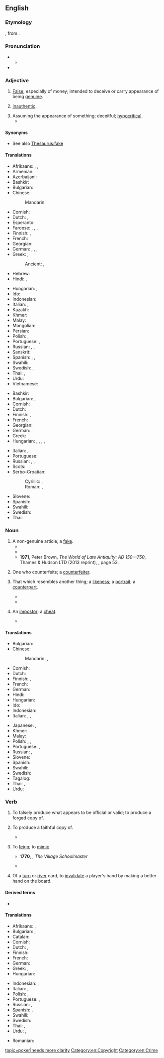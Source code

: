 ==English==
{{slim-wikipedia|dab=counterfeit}}

===Etymology===
{{etyl|xno|en}} {{m|fro|countrefait}}, from {{etyl|fro|en}} {{m|fro|contrefait}}.

===Pronunciation===
* {{IPA|en|/ˈkaʊn.tɚˌfɪt/}}
** {{audio|en|LL-Q1860 (eng)-Vealhurl-counterfit.wav|Audio (UK)}}
* {{rhymes|en|ɪt}}

===Adjective===
{{en-adj|-}}

# [[false|False]], especially of money; intended to deceive or carry appearance of being [[genuine]].
#: {{ux|en|'''counterfeit''' purpose}}
#: {{ux|en|This '''counterfeit''' watch looks like the real thing, but it broke a week after I bought it.}}
# [[inauthentic|Inauthentic]].
#: {{ux|en|'''counterfeit''' sympathy}}
# Assuming the appearance of something; deceitful; [[hypocritical]].
#* {{RQ:Shakespeare Henry 5|III|vi|passage=an arrant '''counterfeit''' rascal}}

====Synonyms====
* See also [[Thesaurus:fake]]

====Translations====
{{trans-top|intended to deceive or carry appearance of being genuine}}
* Afrikaans: {{t|af|vals}}, {{t|af|namaken}}, {{t+|af|vervalsing}}
* Armenian: {{t-needed|hy}}
* Azerbaijani: {{t|az|qəlp}}
* Bashkir: {{t|ba|ялған|sc=Cyrl}}
* Bulgarian: {{t+|bg|фалшив}}
* Chinese:
*: Mandarin: {{t+|cmn|假冒|tr=jiǎmào|sc=Hani}}
* Cornish: {{t|kw|fug}}
* Dutch: {{t+|nl|namaak}}, {{t+|nl|nep}}
* Esperanto: {{t-needed|eo}}
* Faroese: {{t|fo|eftirgjørdur}}, {{t|fo|óektaður}}, {{t|fo|falsaður}}, {{t|fo|falskur }}
* Finnish: {{t+|fi|väärennetty}}, {{t+|fi|väärä}}
* French: {{t+|fr|contrefait}}
* Georgian: {{t|ka|ყალბი|sc=Geor}}
* German: {{t+|de|gefälscht}}, {{t+|de|nachgemacht}}, {{t+|de|unecht}}, {{t|de|Falsch-}}
* Greek: {{t+|el|πλαστός|sc=Grek}}, {{t+|el|κίβδηλος|sc=Grek}}
*: Ancient: {{t|grc|κίβδηλος}}, {{t|grc|πλαστός}}
* Hebrew: {{t|he|מזויף|tr=mezuyáf}}
* Hindi: {{t+|hi|खोटा}}, {{t+|hi|जाली}}
{{trans-mid}}
* Hungarian: {{t+|hu|hamis}}, {{t|hu|hamisított}}
* Ido: {{t+|io|kontrafaktar}}
* Indonesian: {{t+|id|palsu}}
* Italian: {{t+|it|contraffazione}}, {{t+|it|falso}}
* Kazakh: {{t|kk|контрафактілік}}
* Khmer: {{t|km|ក្លែងក្លាយ|tr=klaeng klaay|sc=Khmr}}
* Malay: {{t+|ms|tiruan}}
* Mongolian: {{t-needed|mn}}
* Persian: {{t+|fa|جعلی|tr=ja'lī|sc=fa-Arab}}
* Polish: {{t|pl|sfałszowany}}, {{t+|pl|podrobiony}}
* Portuguese: {{t+|pt|falsificado}}, {{t+|pt|réplica}}
* Russian: {{t+|ru|подде́льный}}, {{t+|ru|фальши́вый}}, {{t+|ru|контрафа́ктный}}
* Sanskrit: {{t+|sa|प्रातिरूपिक}}
* Spanish: {{t+|es|contrahecho}}, {{t+|es|falsificado}}, {{t+|es|trucho}} {{qualifier|informal|Argentina}}
* Swahili: {{t+|sw|bandia}}
* Swedish: {{t+|sv|förfalskad}}, {{t+|sv|falsk}}
* Thai: {{t+|th|ปลอม}}, {{t+|th|เก๊}}
* Urdu: {{t|ur|جعلی|tr=ja'alī}}
* Vietnamese: {{t-needed|vi}}
{{trans-bottom}}

{{trans-top|unauthentic}}
* Bashkir: {{t|ba|ялған|sc=Cyrl}}
* Bulgarian: {{t+|bg|подправен}}, {{t+|bg|фалшив}}
* Cornish: {{t|kw|fug}}
* Dutch: {{t+|nl|vervalst}}
* Finnish: {{t+|fi|väärennetty}}, {{t+|fi|jäljitelty}}
* French: {{t+|fr|contrefait}}
* Georgian: {{t|ka|ყალბი|sc=Geor}}
* German: {{t+|de|falsch}}
* Greek: {{t+|el|ψεύτικος}}
* Hungarian: {{t|hu|színlelt}}, {{t|hu|őszintétlen}}, {{t+|hu|tettetett}}, {{t|hu|megjátszott}}, {{t+|hu|talmi}}
{{trans-mid}}
* Italian: {{t+|it|contraffazione}}, {{t+|it|falso}}
* Portuguese: {{t+|pt|falso}}
* Russian: {{t+|ru|подде́льный}}, {{t+|ru|фальши́вый}}, {{t+|ru|контрафа́ктный}}
* Scots: {{t|sco|conterfait}}
* Serbo-Croatian:
*: Cyrillic: {{t|sh|лажан|sc=Cyrl}}, {{t|sh|неаутентичан|m|sc=Cyrl}}
*: Roman: {{t+|sh|lažan}}, {{t+|sh|neautentičan}}
* Slovene: {{t|sl|ponarejen}}
* Spanish: {{t+|es|contrahecho}}
* Swahili: {{t+|sw|bandia}}
* Swedish: {{t+|sv|falsk}}
* Thai: {{t+|th|จอมปลอม}}
{{trans-bottom}}

===Noun===
{{en-noun}}

# A non-genuine article; a [[fake]].
#* {{RQ:Shakespeare Henry 4-1|II|4|text=Never call a true piece of gold a '''counterfeit'''.}}
#* {{RQ:Macaulay Atterbury|16|Some of these '''counterfeits''' are fabricated with such exquisite taste and skill, that it is the achievement of criticism to distinguish them from originals.}}
#* '''1971''', Peter Brown, ''The World of Late Antiquity: AD 150—750'', Thames & Hudson LTD (2013 reprint), {{ISBN|0393958035}}, page 53.
#*: {{ux|en|‘Revelation’, to a philosopher such as Plotinus, was not merely irrational: it led to second-rate '''counterfeits''' of traditional academic philosophical culture. It was as if the inhabitants of an underdeveloped country were to seek to catch up with western technology by claiming to have learnt nuclear physics through dreams and oracles.}}
# One who counterfeits; a [[counterfeiter]].
# {{lb|en|obsolete}} That which resembles another thing; a [[likeness]]; a [[portrait]]; a [[counterpart]].
#* {{RQ:Shakespeare Timon|5|1|passage=Thou drawest a '''counterfeit''' / Best in all Athens.}}
#* {{RQ:Spenser Faerie Queene|III|VIII|text=Even Nature's self envied the same, / And grudged to see the '''counterfeit''' should shame / The thing itself.}}
# {{lb|en|obsolete}} An [[impostor]]; a [[cheat]].
#* {{RQ:Shakespeare Henry 4-1|V|4|text=I fear thou art another '''counterfeit'''; / And yet, in faith, thou bear'st thee like a king.}}

====Translations====
{{trans-top|fake}}
* Bulgarian: {{t+|bg|фалшификация|f}}
* Chinese:
*: Mandarin: {{t+|cmn|贗品|sc=Hani}}, {{t+|cmn|赝品|tr=yànpǐn|sc=Hani}}
* Cornish: {{t|kw|fug|m}}
* Dutch: {{t+|nl|vervalsing}}
* Finnish: {{t+|fi|väärennös}}, {{t+|fi|jäljitelmä}}
* French: {{t+|fr|contrefaçon}}
* German: {{t+|de|Fälschung|f}}
* Hindi: {{t|hi|नक़ल|f}}
* Hungarian: {{t+|hu|hamisítvány}}
* Ido: {{t+|io|kontrafakturo}}
* Indonesian: {{t+|id|tiruan}}
* Italian: {{t+|it|contraffazione|f}}, {{t+|it|falso|m}}, {{t+|it|imitazione|f}}
{{trans-mid}}
* Japanese: {{t+|ja|偽物|tr=にせもの, nisemono|sc=Jpan}}, {{t+|ja|フェイク|tr=feiku|sc=Jpan}}
* Khmer: {{t|km|របស់ក្លែង|tr=rɔbɑh klaeng|sc=Khmr}}
* Malay: {{t-needed|ms}}
* Polish: {{t+|pl|falsyfikat|m-in}}, {{t+|pl|podróbka|f}}, {{t|pl|fałszywka|f}}
* Portuguese: {{t+|pt|contrafação|f}}, {{t+|pt|falsificação|f}}
* Russian: {{t+|ru|подде́лка|f}}, {{t+|ru|фальши́вка|f}}
* Slovene: {{t|sl|ponaredek|m}}
* Spanish: {{t|es|contrahechura|f}}
* Swahili: {{t+|sw|bandia}}
* Swedish: {{t+|sv|förfalskning|c}}
* Tagalog: {{t|tl|huwad}}
* Thai: {{t|th|ของปลอม}}, {{t|th|ของเก๊}}
* Urdu: {{t|ur|جعلی|tr=ja'alī}}
{{trans-bottom}}

{{trans-see|counterfeiter}}

===Verb===
{{en-verb}}

# {{lb|en|transitive}} To falsely produce what appears to be official or valid; to produce a forged copy of.
#: {{ux|en|to '''counterfeit''' the signature of another, coins, notes, etc.}}
# {{lb|en|transitive|obsolete}} To produce a faithful copy of.
#* {{quote-book|en|title=Engraving the savage: the New World and techniques of civilization|page=xii|author=Michael Gaudio|year=2008|passage=The title page of White's original album includes a descriptive title page that identifies the contents as “the pictures of sondry things collected and '''counterfeited''' according to the truth,"}}
# {{lb|en|transitive|obsolete}} To [[feign]]; to [[mimic]].
#: {{ux|en|to '''counterfeit''' the voice of another person}}
#* '''1770''', {{w|Oliver Goldsmith}}, ''The Village Schoolmaster''
#*: {{ux|en|Full well they laughed with '''counterfeited''' glee / At all his jokes, for many a joke had he.}}
#* {{RQ:Fielding Tom Jones}}
#*: {{ux|en|I again conveyed his key into his pocket, and '''counterfeiting''' sleep—though I never once closed my eyes, lay in bed till after he arose and went to prayers—an exercise to which I had long been unaccustomed.}}
# {{lb|en|transitive|poker|usually "be counterfeited"}} Of a [[turn]] or [[river]] card, to [[invalidate]] a player's hand by making a better hand on the board.

====Derived terms====
* {{l|en|uncounterfeited}}

====Translations====
{{trans-top|To produce something that appears to be official or valid}}
* Afrikaans: {{t+|af|namaak}}, {{t|af|vervals}}
* Bulgarian: {{t+|bg|подправям}}, {{t+|bg|фалшифицирам}}
* Catalan: {{t+|ca|contrafer}}
* Cornish: {{t|kw|fugya}}
* Dutch: {{t+|nl|vervalsen}}, {{t+|nl|namaken}}
* Finnish: {{t+|fi|väärentää}}
* French: {{t+|fr|contrefaire}}
* German: {{t+|de|fälschen}}
* Greek: {{t+|el|πλαστογραφώ|sc=Grek}}, {{t+|el|παραχαράσσω|sc=Grek}}
* Hungarian: {{t+|hu|hamisít}}
{{trans-mid}}
* Indonesian: {{t+|id|memalsukan}}, {{t+|id|meniru}}
* Italian: {{t+|it|contraffare}}, {{t+|it|falsificare}}
* Polish: {{t+|pl|fałszować}}, {{t+|pl|podrabiać}}
* Portuguese: {{t+|pt|contrafazer}}, {{t+|pt|falsificar}}
* Russian: {{t+|ru|подде́лывать|impf}}, {{t+|ru|подде́лать|pf}}
* Spanish: {{t+|es|falsificar}}, {{t+|es|contrahacer}}
* Swahili: {{t+|sw|bandia}}
* Swedish: {{t+|sv|förfalska}}
* Thai: {{t|th|ปลอมแปลง}}, {{t+|th|ปลอม}}
* Urdu: {{t|ur|جعلسازی|tr=ja'alsāzī}}, {{t|ur|جعل سازی|tr=ja'al sāzī}}
{{trans-bottom}}

{{checktrans-top}}
* Romanian: {{t+check|ro|contrafăcut}}
{{trans-mid}}
{{trans-bottom}}

[[Category:Entries needing topical attention|topic=poker|needs more clarity]]

[[Category:en:Copyright]]
[[Category:en:Crime]]